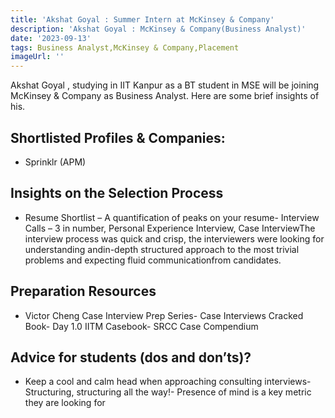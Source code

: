```yaml
---
title: 'Akshat Goyal : Summer Intern at McKinsey & Company'
description: 'Akshat Goyal : McKinsey & Company(Business Analyst)'
date: '2023-09-13'
tags: Business Analyst,McKinsey & Company,Placement
imageUrl: ''
---
```


Akshat Goyal , studying in IIT Kanpur as a BT student in MSE will be joining McKinsey & Company as Business Analyst. Here are some brief insights of his.

## Shortlisted Profiles & Companies:
- Sprinklr (APM)

## Insights on the Selection Process
- Resume Shortlist – A quantification of peaks on your resume- Interview Calls – 3 in number, Personal Experience Interview, Case InterviewThe interview process was quick and crisp, the interviewers were looking for understanding andin-depth structured approach to the most trivial problems and expecting fluid communicationfrom candidates.

##  Preparation Resources
- Victor Cheng Case Interview Prep Series- Case Interviews Cracked Book- Day 1.0 IITM Casebook- SRCC Case Compendium

## Advice for students (dos and don’ts)? 
- Keep a cool and calm head when approaching consulting interviews- Structuring, structuring all the way!- Presence of mind is a key metric they are looking for

